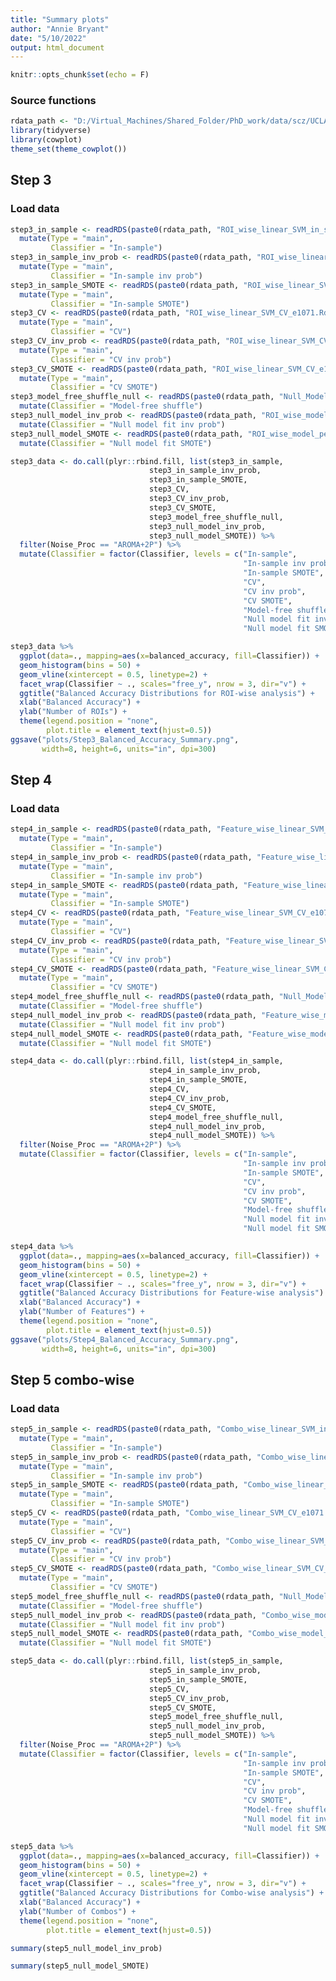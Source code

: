 ```yaml
---
title: "Summary plots"
author: "Annie Bryant"
date: "5/10/2022"
output: html_document
---
```


```r
knitr::opts_chunk$set(echo = F)
```

### Source functions
```r
rdata_path <- "D:/Virtual_Machines/Shared_Folder/PhD_work/data/scz/UCLA/Rdata/"
library(tidyverse)
library(cowplot)
theme_set(theme_cowplot())
```


## Step 3

### Load data

```r
step3_in_sample <- readRDS(paste0(rdata_path, "ROI_wise_linear_SVM_in_sample_e1071.Rds")) %>%
  mutate(Type = "main",
         Classifier = "In-sample")
step3_in_sample_inv_prob <- readRDS(paste0(rdata_path, "ROI_wise_linear_SVM_in_sample_inv_prob_e1071.Rds")) %>%
  mutate(Type = "main",
         Classifier = "In-sample inv prob")
step3_in_sample_SMOTE <- readRDS(paste0(rdata_path, "ROI_wise_linear_SVM_in_sample_SMOTE_e1071.Rds")) %>%
  mutate(Type = "main",
         Classifier = "In-sample SMOTE")
step3_CV <- readRDS(paste0(rdata_path, "ROI_wise_linear_SVM_CV_e1071.Rds")) %>%
  mutate(Type = "main",
         Classifier = "CV")
step3_CV_inv_prob <- readRDS(paste0(rdata_path, "ROI_wise_linear_SVM_CV_e1071_inv_prob.Rds")) %>%
  mutate(Type = "main",
         Classifier = "CV inv prob")
step3_CV_SMOTE <- readRDS(paste0(rdata_path, "ROI_wise_linear_SVM_CV_e1071_SMOTE.Rds")) %>%
  mutate(Type = "main",
         Classifier = "CV SMOTE")
step3_model_free_shuffle_null <- readRDS(paste0(rdata_path, "Null_Model_Free_Shuffles.Rds")) %>%
  mutate(Classifier = "Model-free shuffle")
step3_null_model_inv_prob <- readRDS(paste0(rdata_path, "ROI_wise_model_permutation_null_CV_inv_prob.Rds")) %>%
  mutate(Classifier = "Null model fit inv prob")
step3_null_model_SMOTE <- readRDS(paste0(rdata_path, "ROI_wise_model_permutation_null_CV_SMOTE.Rds")) %>%
  mutate(Classifier = "Null model fit SMOTE")
```

```r
step3_data <- do.call(plyr::rbind.fill, list(step3_in_sample,
                               step3_in_sample_inv_prob,
                               step3_in_sample_SMOTE,
                               step3_CV,
                               step3_CV_inv_prob,
                               step3_CV_SMOTE,
                               step3_model_free_shuffle_null,
                               step3_null_model_inv_prob,
                               step3_null_model_SMOTE)) %>%
  filter(Noise_Proc == "AROMA+2P") %>%
  mutate(Classifier = factor(Classifier, levels = c("In-sample",
                                                    "In-sample inv prob",
                                                    "In-sample SMOTE",
                                                    "CV",
                                                    "CV inv prob",
                                                    "CV SMOTE",
                                                    "Model-free shuffle",
                                                    "Null model fit inv prob",
                                                    "Null model fit SMOTE")))
```

```r
step3_data %>%
  ggplot(data=., mapping=aes(x=balanced_accuracy, fill=Classifier)) +
  geom_histogram(bins = 50) +
  geom_vline(xintercept = 0.5, linetype=2) +
  facet_wrap(Classifier ~ ., scales="free_y", nrow = 3, dir="v") +
  ggtitle("Balanced Accuracy Distributions for ROI-wise analysis") +
  xlab("Balanced Accuracy") +
  ylab("Number of ROIs") +
  theme(legend.position = "none",
        plot.title = element_text(hjust=0.5))
ggsave("plots/Step3_Balanced_Accuracy_Summary.png",
       width=8, height=6, units="in", dpi=300)
```



## Step 4

### Load data

```r
step4_in_sample <- readRDS(paste0(rdata_path, "Feature_wise_linear_SVM_in_sample_e1071.Rds")) %>%
  mutate(Type = "main",
         Classifier = "In-sample")
step4_in_sample_inv_prob <- readRDS(paste0(rdata_path, "Feature_wise_linear_SVM_in_sample_e1071_inv_prob.Rds")) %>%
  mutate(Type = "main",
         Classifier = "In-sample inv prob")
step4_in_sample_SMOTE <- readRDS(paste0(rdata_path, "Feature_wise_linear_SVM_in_sample_e1071_SMOTE.Rds")) %>%
  mutate(Type = "main",
         Classifier = "In-sample SMOTE")
step4_CV <- readRDS(paste0(rdata_path, "Feature_wise_linear_SVM_CV_e1071.Rds")) %>%
  mutate(Type = "main",
         Classifier = "CV")
step4_CV_inv_prob <- readRDS(paste0(rdata_path, "Feature_wise_linear_SVM_CV_e1071_inv_prob.Rds")) %>%
  mutate(Type = "main",
         Classifier = "CV inv prob")
step4_CV_SMOTE <- readRDS(paste0(rdata_path, "Feature_wise_linear_SVM_CV_e1071_SMOTE.Rds")) %>%
  mutate(Type = "main",
         Classifier = "CV SMOTE")
step4_model_free_shuffle_null <- readRDS(paste0(rdata_path, "Null_Model_Free_Shuffles.Rds")) %>%
  mutate(Classifier = "Model-free shuffle")
step4_null_model_inv_prob <- readRDS(paste0(rdata_path, "Feature_wise_model_permutation_null_CV_inv_prob.Rds")) %>%
  mutate(Classifier = "Null model fit inv prob")
step4_null_model_SMOTE <- readRDS(paste0(rdata_path, "Feature_wise_model_permutation_null_CV_SMOTE.Rds")) %>%
  mutate(Classifier = "Null model fit SMOTE")
```

```r
step4_data <- do.call(plyr::rbind.fill, list(step4_in_sample,
                               step4_in_sample_inv_prob,
                               step4_in_sample_SMOTE,
                               step4_CV,
                               step4_CV_inv_prob,
                               step4_CV_SMOTE,
                               step4_model_free_shuffle_null,
                               step4_null_model_inv_prob,
                               step4_null_model_SMOTE)) %>%
  filter(Noise_Proc == "AROMA+2P") %>%
  mutate(Classifier = factor(Classifier, levels = c("In-sample",
                                                    "In-sample inv prob",
                                                    "In-sample SMOTE",
                                                    "CV",
                                                    "CV inv prob",
                                                    "CV SMOTE",
                                                    "Model-free shuffle",
                                                    "Null model fit inv prob",
                                                    "Null model fit SMOTE")))
```

```r
step4_data %>%
  ggplot(data=., mapping=aes(x=balanced_accuracy, fill=Classifier)) +
  geom_histogram(bins = 50) +
  geom_vline(xintercept = 0.5, linetype=2) +
  facet_wrap(Classifier ~ ., scales="free_y", nrow = 3, dir="v") +
  ggtitle("Balanced Accuracy Distributions for Feature-wise analysis") +
  xlab("Balanced Accuracy") +
  ylab("Number of Features") +
  theme(legend.position = "none",
        plot.title = element_text(hjust=0.5))
ggsave("plots/Step4_Balanced_Accuracy_Summary.png",
       width=8, height=6, units="in", dpi=300)
```

## Step 5 combo-wise

### Load data

```r
step5_in_sample <- readRDS(paste0(rdata_path, "Combo_wise_linear_SVM_in_sample_e1071.Rds")) %>%
  mutate(Type = "main",
         Classifier = "In-sample")
step5_in_sample_inv_prob <- readRDS(paste0(rdata_path, "Combo_wise_linear_SVM_in_sample_e1071_inv_prob.Rds")) %>%
  mutate(Type = "main",
         Classifier = "In-sample inv prob")
step5_in_sample_SMOTE <- readRDS(paste0(rdata_path, "Combo_wise_linear_SVM_in_sample_e1071_SMOTE.Rds")) %>%
  mutate(Type = "main",
         Classifier = "In-sample SMOTE")
step5_CV <- readRDS(paste0(rdata_path, "Combo_wise_linear_SVM_CV_e1071.Rds")) %>%
  mutate(Type = "main",
         Classifier = "CV")
step5_CV_inv_prob <- readRDS(paste0(rdata_path, "Combo_wise_linear_SVM_CV_inv_prob_e1071.Rds")) %>%
  mutate(Type = "main",
         Classifier = "CV inv prob")
step5_CV_SMOTE <- readRDS(paste0(rdata_path, "Combo_wise_linear_SVM_CV_SMOTE_e1071.Rds")) %>%
  mutate(Type = "main",
         Classifier = "CV SMOTE")
step5_model_free_shuffle_null <- readRDS(paste0(rdata_path, "Null_Model_Free_Shuffles.Rds")) %>%
  mutate(Classifier = "Model-free shuffle")
step5_null_model_inv_prob <- readRDS(paste0(rdata_path, "Combo_wise_model_permutation_null_CV_inv_prob.Rds")) %>%
  mutate(Classifier = "Null model fit inv prob")
step5_null_model_SMOTE <- readRDS(paste0(rdata_path, "Combo_wise_model_permutation_null_CV_SMOTE.Rds")) %>%
  mutate(Classifier = "Null model fit SMOTE")
```

```r
step5_data <- do.call(plyr::rbind.fill, list(step5_in_sample,
                               step5_in_sample_inv_prob,
                               step5_in_sample_SMOTE,
                               step5_CV,
                               step5_CV_inv_prob,
                               step5_CV_SMOTE,
                               step5_model_free_shuffle_null,
                               step5_null_model_inv_prob,
                               step5_null_model_SMOTE)) %>%
  filter(Noise_Proc == "AROMA+2P") %>%
  mutate(Classifier = factor(Classifier, levels = c("In-sample",
                                                    "In-sample inv prob",
                                                    "In-sample SMOTE",
                                                    "CV",
                                                    "CV inv prob",
                                                    "CV SMOTE",
                                                    "Model-free shuffle",
                                                    "Null model fit inv prob",
                                                    "Null model fit SMOTE")))
```

```r
step5_data %>%
  ggplot(data=., mapping=aes(x=balanced_accuracy, fill=Classifier)) +
  geom_histogram(bins = 50) +
  geom_vline(xintercept = 0.5, linetype=2) +
  facet_wrap(Classifier ~ ., scales="free_y", nrow = 3, dir="v") +
  ggtitle("Balanced Accuracy Distributions for Combo-wise analysis") +
  xlab("Balanced Accuracy") +
  ylab("Number of Combos") +
  theme(legend.position = "none",
        plot.title = element_text(hjust=0.5))
```

```r
summary(step5_null_model_inv_prob)
```

```r
summary(step5_null_model_SMOTE)
```

